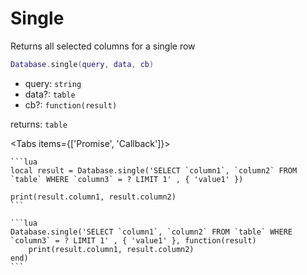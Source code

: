 
# Single
Returns all selected columns for a single row

```lua
Database.single(query, data, cb)
```

- query: `string`
- data?: `table`
- cb?: `function(result)`

returns: `table`

<Tabs items={['Promise', 'Callback']}>
  <Tab>

    ```lua
    local result = Database.single('SELECT `column1`, `column2` FROM `table` WHERE `column3` = ? LIMIT 1' , { 'value1' })

    print(result.column1, result.column2)
    ```

  </Tab>
  <Tab>

    ```lua
    Database.single('SELECT `column1`, `column2` FROM `table` WHERE `column3` = ? LIMIT 1' , { 'value1' }, function(result)
        print(result.column1, result.column2)
    end)
    ```

  </Tab>
</Tabs>